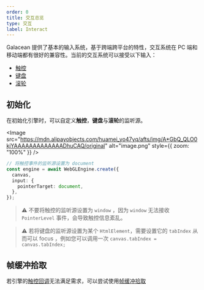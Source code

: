 ```yaml
---
order: 0
title: 交互总览
type: 交互
label: Interact
---
```


Galacean 提供了基本的输入系统，基于跨端跨平台的特性，交互系统在 PC 端和移动端都有很好的兼容性。当前的交互系统可以接受以下输入：

- [触控](/docs/input/pointer/)
- [键盘](/docs/input/keyboard/)
- [滚轮](/docs/input/wheel/)

## 初始化

在初始化引擎时，可以自定义**触控**，**键盘**与**滚轮**的监听源。


<Image src="https://mdn.alipayobjects.com/huamei_yo47yq/afts/img/A*GbQ_QLO0kjYAAAAAAAAAAAAADhuCAQ/original" alt="image.png" style={{ zoom: "100%" }} />

```typescript
// 将触控事件的监听源设置为 document
const engine = await WebGLEngine.create({
  canvas,
  input: {
    pointerTarget: document,
  },
});
```

> ⚠️ 不要将触控的监听源设置为 `window` ，因为 `window` 无法接收 `PointerLevel` 事件，会导致触控信息紊乱。

> ⚠️ 若将键盘的监听源设置为某个 `HtmlElement`，需要设置它的 `tabIndex` 从而可以 focus ，例如您可以调用一次 `canvas.tabIndex = canvas.tabIndex;`

## 帧缓冲拾取

若引擎的[触控回调](/docs/input/pointer/#触控回调)无法满足需求，可以尝试使用[帧缓冲拾取](/docs/input/framebuffer-picker/)
